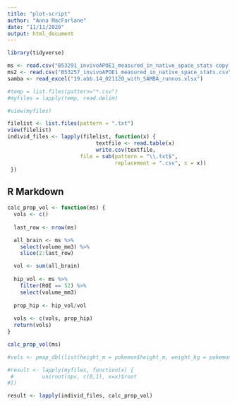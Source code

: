 ```yaml
---
title: "plot-script"
author: "Anna MacFarlane"
date: "11/11/2020"
output: html_document
---
```


```r
library(tidyverse)

ms <- read.csv("B53291_invivoAPOE1_measured_in_native_space_stats copy.csv")
ms2 <- read.csv("B53257_invivoAPOE1_measured_in_native_space_stats.csv")
samba <- read_excel("19.abb.14_021120_with_SAMBA_runnos.xlsx")

#temp = list.files(pattern="*.csv")
#myfiles = lapply(temp, read.delim)

#view(myfiles)

```

```r
filelist <- list.files(pattern = ".txt")
view(filelist)
individ_files <- lapply(filelist, function(x) { 
                            textfile <- read.table(x)
                            write.csv(textfile, 
                       file = sub(pattern = "\\.txt$", 
                                  replacement = ".csv", x = x))
 })
```

## R Markdown

```r
calc_prop_vol <- function(ms) {
  vols <- c()
  
  last_row <- nrow(ms)

  all_brain <- ms %>% 
    select(volume_mm3) %>% 
    slice(2:last_row)

  vol <- sum(all_brain)
  
  hip_vol <- ms %>% 
    filter(ROI == 52) %>% 
    select(volume_mm3)  
  
  prop_hip <- hip_vol/vol
  
  vols <- c(vols, prop_hip)
  return(vols)
}

calc_prop_vol(ms)

#vols <- pmap_dbl(list(height_m = pokemon$height_m, weight_kg = pokemon$weight_kg), bmi_calc)

#result <- lapply(myfiles, function(x) {
 #         uniroot(npv, c(0,1), x=x)$root
#})

result <- lapply(individ_files, calc_prop_vol)
```

